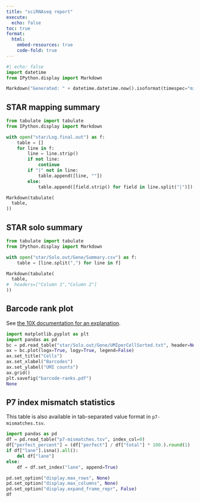 ```yaml
---
title: "sciRNAseq report"
execute:
  echo: false
toc: true
format:
  html:
    embed-resources: true
    code-fold: true
---
```


```python
#| echo: false
import datetime
from IPython.display import Markdown

Markdown("Generated: " + datetime.datetime.now().isoformat(timespec="minutes", sep=" "))
```

## STAR mapping summary

```python
from tabulate import tabulate
from IPython.display import Markdown

with open("star/Log.final.out") as f:
    table = []
    for line in f:
        line = line.strip()
        if not line:
            continue
        if "|" not in line:
            table.append([line, ""])
        else:
            table.append([field.strip() for field in line.split("|")])

Markdown(tabulate(
  table,
))
```

## STAR solo summary

```python
from tabulate import tabulate
from IPython.display import Markdown

with open("star/Solo.out/Gene/Summary.csv") as f:
    table = [line.split(",") for line in f]

Markdown(tabulate(
  table,
#  headers=["Column 1","Column 2"]
))
```

## Barcode rank plot

See [the 10X documentation for an explanation](https://support.10xgenomics.com/single-cell-gene-expression/software/pipelines/latest/advanced/barcode-rank-plot).

```python
import matplotlib.pyplot as plt
import pandas as pd
bc = pd.read_table("star/Solo.out/Gene/UMIperCellSorted.txt", header=None, names=["count"])
ax = bc.plot(logx=True, logy=True, legend=False)
ax.set_title("Cells")
ax.set_xlabel("Barcodes")
ax.set_ylabel("UMI counts")
ax.grid()
plt.savefig("barcode-ranks.pdf")
None
```

## P7 index mismatch statistics

This table is also available in tab-separated value format in
`p7-mismatches.tsv`.

```python
import pandas as pd
df = pd.read_table("p7-mismatches.tsv", index_col=0)
df["perfect_percent"] = (df["perfect"] / df["total"] * 100.).round(1)
if df["lane"].isna().all():
    del df["lane"]
else:
    df = df.set_index("lane", append=True)

pd.set_option("display.max_rows", None)
pd.set_option("display.max_columns", None)
pd.set_option("display.expand_frame_repr", False)
df
```

